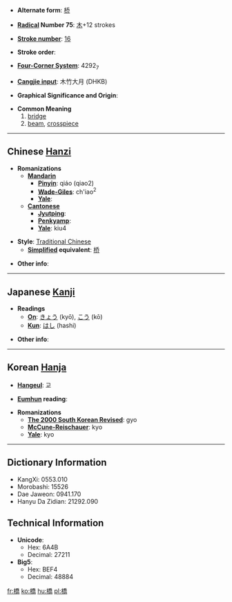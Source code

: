 * '''Alternate form''': [[桥]]

* '''[[Wiktionary:Chinese radical index| Radical]] Number 75''': [[Wiktionary:Chinese radical index 木|木]]+12 strokes

* '''[[Wiktionary:Chinese total strokes index|Stroke number]]''': [[Wiktionary:Chinese total strokes index 16|16]]

* '''Stroke order''': 

* '''[[Wiktionary:Chinese four corner index|Four-Corner System]]''': 4292<sub>7</sub>

* '''[[Wiktionary:Chinese Cangjie index|Cangjie input]]''': 木竹大月 (DHKB)

* '''Graphical Significance and Origin''': 

* '''Common Meaning'''
*#[[bridge]]
*# [[beam]], [[crosspiece]]

----

== Chinese [[Hanzi]] ==

* '''Romanizations'''
** '''[[Mandarin]]'''
*** '''[[Pinyin]]''': qiáo (qiao2)
*** '''[[Wade-Giles]]''': ch'iao<sup>2</sup>
*** '''[[Yale]]''': 
** '''[[Cantonese]]'''
*** '''[[Jyutping]]''':
*** '''[[Penkyamp]]''': 
*** '''[[Yale]]''': kiu4

* '''Style''': [[Traditional Chinese]] 
** '''[[Simplified Chinese|Simplified]] equivalent''': [[桥]]

* '''Other info''': 

----

== Japanese [[Kanji]] ==

* '''Readings'''
** '''[[On]]''': [[きょう]] (kyō), [[こう]] (kō)
** '''[[Kun]]''': [[はし]] (hashi)

* '''Other info''':  

----

== Korean [[Hanja]] ==

* '''[[Hangeul]]''': 교

* '''[[Eumhun]] reading''': 

* '''Romanizations'''
** '''[[The 2000 South Korean Revised Romanization|The 2000 South Korean Revised]]''': gyo
** '''[[McCune-Reischauer]]''': kyo
** '''[[Yale]]''': kyo

----

== Dictionary Information ==

* KangXi: 0553.010
* Morobashi: 15526
* Dae Jaweon: 0941.170
* Hanyu Da Zidian: 21292.090

== Technical Information ==

* '''Unicode''':
** Hex: 6A4B
** Decimal: 27211
* '''Big5''':
** Hex: BEF4
** Decimal: 48884

[[fr:橋]]
[[ko:橋]]
[[hu:橋]]
[[pl:橋]]